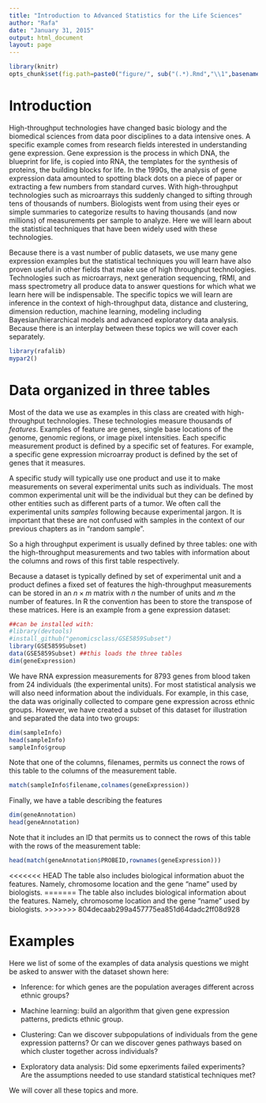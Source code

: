 ```yaml
---
title: "Introduction to Advanced Statistics for the Life Sciences"
author: "Rafa"
date: "January 31, 2015"
output: html_document
layout: page
---
```


```r
library(knitr)
opts_chunk$set(fig.path=paste0("figure/", sub("(.*).Rmd","\\1",basename(knitr:::knit_concord$get('infile'))), "-"))
```

# Introduction

High-throughput technologies have changed basic biology and the biomedical sciences from data poor disciplines to a data intensive ones. A specific example comes from research fields interested in understanding gene expression. Gene expression is the process in which DNA, the blueprint for life, is copied into RNA, the templates for the synthesis of proteins, the building blocks for life.  In the 1990s, the analysis of gene expression data amounted to spotting black dots on a piece of paper or extracting a few numbers from standard curves. With high-throughput technologies such as microarrays this suddenly changed to sifting through tens of thousands of numbers. Biologists went from using their eyes or simple summaries to categorize results to having thousands (and now millions) of measurements per sample to analyze. Here we will learn about the statistical techniques that have been widely used with these technologies.

Because there is a vast number of public datasets, we use many gene expression examples but the statistical techniques you will learn have also proven useful in other fields that make use of high throughput technologies. Technologies such as microarrays, next generation sequencing, fRMI, and mass spectrometry all produce data to answer questions for which what we learn here will be indispensable. The specific topics we will learn are inference in the context of high-throughput data, distance and clustering, dimension reduction, machine learning, modeling including Bayesian/hierarchical models and advanced exploratory data analysis. Because there is an interplay between these topics we will cover each separately. 

```r
library(rafalib)
mypar2()
```
<a name="threetables"></a>

# Data organized in three tables

Most of the data we use as examples in this class are created with high-throughput technologies. These technologies measure thousands of _features_. Examples of feature are genes, single base locations of the genome, genomic regions, or image pixel intensities. Each specific measurement product is defined by a specific set of features. 
For example, a specific gene expression microarray product is defined by the set of genes that it measures. 

A specific study will typically use one product and use it to make measurements on several experimental units such as individuals. The most common experimental unit will be the individual but  they can be defined by other entities such as different parts of a tumor. We often call the experimental units _samples_ following because experimental jargon. It is important that these are not confused with samples in the context of our previous chapters as in "random sample". 

So a high throughput experiment is usually defined by three tables: one with the high-throughput measurements and two tables with information about the columns and rows of this first table respectively.

Because a dataset is typically defined by set of experimental unit and a product  defines a fixed set of features the high-throughput measurements can be stored in an $n \times m$ matrix with $n$ the number of units and $m$ the number of features. In R the convention has been to store the transpose of these matrices. Here is an example from a gene expression dataset:

```r
##can be installed with:
#library(devtools)
#install_github("genomicsclass/GSE5859Subset")
library(GSE5859Subset)
data(GSE5859Subset) ##this loads the three tables
dim(geneExpression)
```

We have RNA expression measurements for 8793 genes from blood taken from 24 individuals (the experimental units). For most statistical analysis we will also need information about the individuals. For example, in this case, the data was originally collected to compare gene expression across ethnic groups. However, we have created a subset of this dataset for illustration and separated the data into two groups:


```r
dim(sampleInfo)
head(sampleInfo)
sampleInfo$group
```

Note that one of the columns, filenames, permits us connect the rows of this table to the columns of the measurement table.

```r
match(sampleInfo$filename,colnames(geneExpression))
```


Finally, we have a table describing the features

```r
dim(geneAnnotation)
head(geneAnnotation)
```

Note that it includes an ID that permits us to connect the rows of this table with the rows of the measurement table:
```r
head(match(geneAnnotation$PROBEID,rownames(geneExpression)))
```
<<<<<<< HEAD
The table also includes biological information abuot the features. Namely,  chromosome location and the gene "name" used by biologists.
=======
The table also includes biological information about the features. Namely,  chromosome location and the gene "name" used by biologists.
>>>>>>> 804decaab299a457775ea851d64dadc2ff08d928

# Examples

Here we list of some of the examples of data analysis questions we might be asked to answer with the dataset shown here:

* Inference: for which genes are the population averages different across ethnic groups? 

* Machine learning: build an algorithm that given gene expression patterns, predicts ethnic group.

* Clustering: Can we discover subpopulations of individuals from the gene expression patterns? Or can we discover genes pathways based on which cluster together across individuals?

* Exploratory data analysis: Did some epxeriments failed experiments? Are the assumptions needed to use standard statistical techniques met? 

We will cover all these topics and more. 

